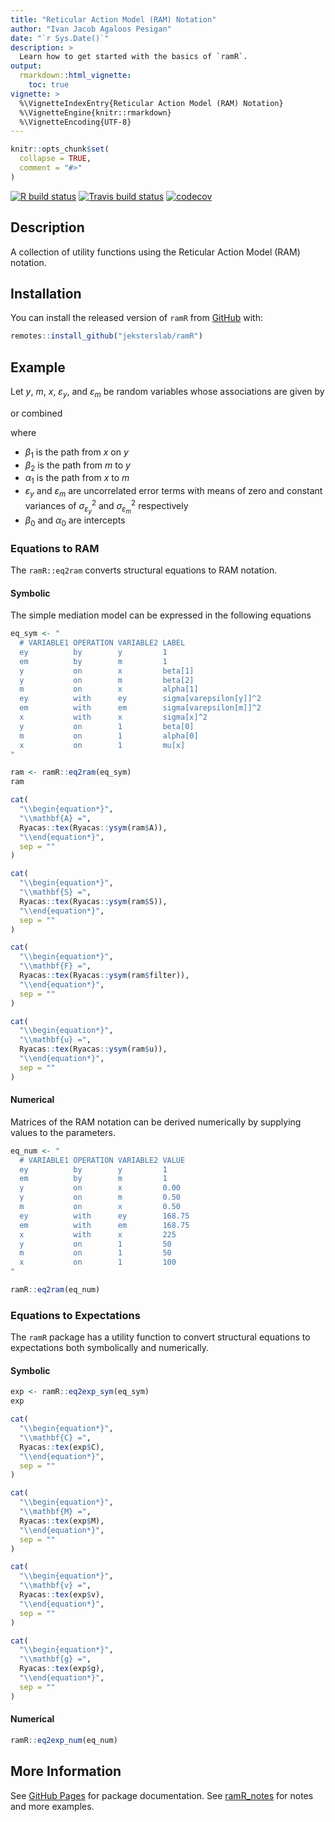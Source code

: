 ```yaml
---
title: "Reticular Action Model (RAM) Notation"
author: "Ivan Jacob Agaloos Pesigan"
date: "`r Sys.Date()`"
description: >
  Learn how to get started with the basics of `ramR`.
output:
  rmarkdown::html_vignette:
    toc: true
vignette: >
  %\VignetteIndexEntry{Reticular Action Model (RAM) Notation}
  %\VignetteEngine{knitr::rmarkdown}
  %\VignetteEncoding{UTF-8}
---
```


```r
knitr::opts_chunk$set(
  collapse = TRUE,
  comment = "#>"
)
```

<!-- badges: start -->
[![R build status](https://github.com/jeksterslab/ramR/workflows/R-CMD-check/badge.svg?branch=master)](https://github.com/jeksterslab/ramR/actions?workflow=R-CMD-check)
[![Travis build status](https://travis-ci.com/jeksterslab/ramR.svg?branch=master)](https://travis-ci.com/jeksterslab/ramR)
[![codecov](https://codecov.io/github/jeksterslab/ramR/branch/master/graphs/badge.svg)](https://codecov.io/github/jeksterslab/ramR) 
<!-- badges: end -->

## Description

A collection of utility functions using the Reticular Action Model (RAM) notation.

## Installation

You can install the released version of `ramR` from [GitHub](https://github.com/jeksterslab/ramR) with:

```r
remotes::install_github("jeksterslab/ramR")
```

## Example

Let $y$, $m$, $x$, $\varepsilon_y$, and $\varepsilon_m$ be random variables
whose associations are given by

\begin{equation}
  y = \beta_0 + \beta_1 x + \beta_2 m + \varepsilon_y
\end{equation}

\begin{equation}
  m = \alpha_0 + \alpha_1 x + \varepsilon_m
\end{equation}

or combined

\begin{equation}
  \begin{split}
    y
    &=
    \beta_0
    + \beta_1 x
    + \beta_2 (\alpha_0 + \alpha_1 x + \varepsilon_m)
    + \varepsilon_y \\
    &=
    \beta_0
    + \beta_1 x
    + \beta_2 \alpha_0
    + \alpha_1 \beta_2 x
    + \beta_2 \varepsilon_m
    + \varepsilon_y
  \end{split}
\end{equation}

where

- $\beta_1$ is the path from $x$ on $y$
- $\beta_2$ is the path from $m$ to $y$
- $\alpha_1$ is the path from $x$ to $m$
- $\varepsilon_y$ and $\varepsilon_m$ are uncorrelated error terms
  with means of zero and constant variances of $\sigma_{\varepsilon_y}^{2}$ and
  $\sigma_{\varepsilon_m}^{2}$ respectively
- $\beta_0$ and $\alpha_0$ are intercepts

### Equations to RAM

The `ramR::eq2ram` converts structural equations to RAM notation.

#### Symbolic

The simple mediation model
can be expressed in the following equations

```r
eq_sym <- "
  # VARIABLE1 OPERATION VARIABLE2 LABEL
  ey          by        y         1
  em          by        m         1
  y           on        x         beta[1]
  y           on        m         beta[2]
  m           on        x         alpha[1]
  ey          with      ey        sigma[varepsilon[y]]^2
  em          with      em        sigma[varepsilon[m]]^2
  x           with      x         sigma[x]^2
  y           on        1         beta[0]
  m           on        1         alpha[0]
  x           on        1         mu[x]
"
```

```r
ram <- ramR::eq2ram(eq_sym)
ram
```

```r
cat(
  "\\begin{equation*}",
  "\\mathbf{A} =",
  Ryacas::tex(Ryacas::ysym(ram$A)),
  "\\end{equation*}",
  sep = ""
)
```

```r
cat(
  "\\begin{equation*}",
  "\\mathbf{S} =",
  Ryacas::tex(Ryacas::ysym(ram$S)),
  "\\end{equation*}",
  sep = ""
)
```

```r
cat(
  "\\begin{equation*}",
  "\\mathbf{F} =",
  Ryacas::tex(Ryacas::ysym(ram$filter)),
  "\\end{equation*}",
  sep = ""
)
```

```r
cat(
  "\\begin{equation*}",
  "\\mathbf{u} =",
  Ryacas::tex(Ryacas::ysym(ram$u)),
  "\\end{equation*}",
  sep = ""
)
```

#### Numerical

Matrices of the RAM notation can be derived numerically
by supplying values to the parameters.

```r
eq_num <- "
  # VARIABLE1 OPERATION VARIABLE2 VALUE
  ey          by        y         1
  em          by        m         1
  y           on        x         0.00
  y           on        m         0.50
  m           on        x         0.50
  ey          with      ey        168.75
  em          with      em        168.75
  x           with      x         225
  y           on        1         50
  m           on        1         50
  x           on        1         100
"
```

```r
ramR::eq2ram(eq_num)
```

### Equations to Expectations

The `ramR` package has a utility function
to convert structural equations to expectations
both symbolically and numerically.

#### Symbolic

```r
exp <- ramR::eq2exp_sym(eq_sym)
exp
```

```r
cat(
  "\\begin{equation*}",
  "\\mathbf{C} =",
  Ryacas::tex(exp$C),
  "\\end{equation*}",
  sep = ""
)
```

```r
cat(
  "\\begin{equation*}",
  "\\mathbf{M} =",
  Ryacas::tex(exp$M),
  "\\end{equation*}",
  sep = ""
)
```

```r
cat(
  "\\begin{equation*}",
  "\\mathbf{v} =",
  Ryacas::tex(exp$v),
  "\\end{equation*}",
  sep = ""
)
```

```r
cat(
  "\\begin{equation*}",
  "\\mathbf{g} =",
  Ryacas::tex(exp$g),
  "\\end{equation*}",
  sep = ""
)
```

#### Numerical

```r
ramR::eq2exp_num(eq_num)
```

## More Information

See [GitHub Pages](https://jeksterslab.github.io/ramR/index.html)
for package documentation.
See [ramR_notes](https://jeksterslab.github.io/ramR_notes/index.html)
for notes and more examples.
